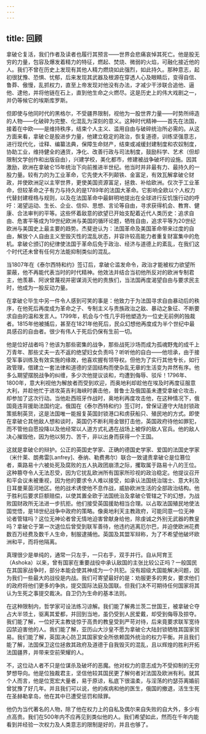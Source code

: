 ```yaml
---
---
---
```

title: 回顾
---




拿破仑复活，我们作者及读者也履行其预言——世界会悲痛哀悼其死亡。他是股无穷的力量，包容及爆发着精力的特征，燃起、焚烧、微弱的火焰，可融化接近他的人。我们不曾在历史上发现有其他人精力燃烧如此强烈，如此持久。那种意志，起初很犹豫、恐惧、忧郁，后来发现其武器及根源在穿透人心及眼睛后，变得自信、鲁莽、傲慢，乱抓权力，直至上帝发现对他没有办法，才减少干涉联合追他、逼他、逮他，并将他链在石上，直到他生命之火燃尽。这是历史上的伟大戏剧之一，并仍等候它的埃斯库罗斯。

但即使与他同时代的黑格尔，不受疆界限制，视他为一股世界力量——时势所缔造的人物——化破碎为完整、化混乱为深刻的意义。这种时代精神——首先在法国，接着在中欧——是维持秩序，结束个人主义、滥用自由与破碎统治所必需的。从这方面来看，拿破仑是股进步力量，他建立稳定的政治，恢复道德，训练坚强意志，进行现代化，诠释、编纂法典，保障生命财产，结束或减缓封建制度和农奴制度，协助工业，维持健全的通货，净化、改善行政与司法制度，鼓励科学、艺术（但却限制文学创作和出版自由），兴建学校，美化都市，修建被战争破坏的设施。因其激励，欧洲在拿破仑15年统治下向前推进半世纪。他当时并非最有力、最持久的一股力量。较有力的为工业革命，它先使大不列颠铁、金富足，有效瓦解拿破仑财政，并使欧洲足以主宰世界，更使美国资源富足，拯救、补给欧洲。仅次于工业革命，但较革命之子有力与持久的是1789年的法国大革命。它影响全欧以个人权力代替封建桎梏与规则，以及在法国革命中最鲜明地提出在全球进行反饥饿行动的呼吁：渴望运动、生长、企业、信仰、思想、言论等自由，寻求获得机会、教育、健康、合法审判的平等。这些怀着敌意的欲望已开始支配着近代人类历史：追求自由、危害平等成为19世纪欧洲与美国的循环论题，牺牲自由，追求平等为20世纪欧洲与美国史上最主要的趋势。杰斐逊认为：法国革命及美国革命带来过度的自由，解放个人自由主义至毁灭性的混乱状态，并容许较高能力者重复财富集中的危机。拿破仑颁订的纪律使法国于革命后免于政治、经济与道德上的紊乱，在我们这个时代还未曾有任何方法能抑制类似的混乱。

当1807年在《泰尔西特和约》签订后，拿破仑滥发命令，政治才能被权力欲望所蒙蔽，他不再能代表当时的时代精神。他效法并结合当初他所反对的欧洲专制君主，他羡慕、阿谀曾蔑视并密谋消灭他的贵族们，当法国再度渴望自由与要求民主时，他成为一股反动力量。

在拿破仑毕生中另一件令人感到可笑的事是：他致力于为法国寻求自由暴动后的秩序，在他死后再度成为革命之子、专制主义与贵族政治之敌、暴动之象征、不断要求自由的温和发言人。1799年，机会与个性几乎将他塑造为一位史无前例的独裁者。1815年他被捕后，甚至在1821年他死后，民众幻想他再度成为半个世纪中最具感召的自由者。很少有伟人于死后仍保有生前一切。

他是位好战者吗？他该为那些密集的战争，那些战死沙场而成为孤魂野鬼的成千上万青年、那些丈夫一去不返的绝望妇女负责吗？听听他的自白——他坦承，由于接受军事训练及有效实施的缘故，他喜欢握有领导权。但他为了实行其他专长，如行政管理，借建立一套法律和道德的坚固结构而使杂乱无章的生活变为井然有序。他多么期望摆脱战争的纠缠，多少次他提议谈和，均遭到侮辱、驳斥！1796年、1800年，意大利视他为解放者而受到欢迎，而奥地利却趁他在埃及时再度征服意大利，并趁他忙于进攻英吉利海峡时袭击他，普鲁士及俄国虽未遭受拿破仑攻击，却参加了这次行动。当他赴西班牙作战时，奥地利再度攻击他，在这种情况下，俄国竟违背援助法国约定。俄国在《泰尔西特和约》签订时，曾保证遵守大陆封锁政策抵制英货，这是法国唯一能报复英国封锁港口和虏获船只、殖民地的方式。即使在拿破仑其他敌人想和谈时，英国仍不断利用金银打击他，英国政府待他如罪犯，而不管他自愿投降以及他经常以人道方式礼遇在战场上被俘的敌人官兵。他的敌人决心摧毁他，因为他以努力、苦干，非以出身而获得一个王国。

这就是拿破仑的辩护。公正的英国史学家、正确的德国史学家、爱国的法国史学家（米什莱、朗弗雷[Lanfrey]、泰纳、勒费弗尔）联合一致谴责拿破仑是位篡位者，乘路易十六被处死及腐败的五人执政团崩溃之际，攫取属于路易十八的王位。这种篡夺令人无法忍受，因为它扰乱欧洲所有国家所珍视的政治稳定。他提议召开和平会议未被重视，因为他的要求令人难以接受，如承认法国统治瑞士、意大利及日耳曼莱茵河地区。他的战术诱使他不息作战，威胁欧洲生活的全部政治结构。他于胜利后要求巨额赔偿，以使其置全欧于法国统治及拿破仑管辖之下的幻想，为战败国财政所无法进一步抗拒。他们接受英国援助相当合理。以占取法国殖民地使法国觉悟，是18世纪战争中政府的策略。像奥地利天主教政府，可能同意一位无神论者管辖吗？这位无神论者曾无情地迫害曾献身给他，除虔诚之外别无武器的教皇吗？拿破仑于第一次退位后曾受到联军善待，他违约逃离厄尔巴，并迫使欧洲花费数百万经费及数千人生命，制服逮捕他。英国及其盟军辩称，为了不希望他破坏欧洲和平，而将他隔离。

真理很少是单纯的，通常一只左手，一只右手，双手并行。自从阿育王（Ashoka）以来，曾有国家在重要战役中承认敌国的主张比较公正吗？一般国民在其国家战争时，部分本能会使其神成为一个共犯。没有超级大国能解决问题，因为我们一些最大的战役是内战。我们可寄望最好的是：劝服更多的男女，要求他们的政府将他们更多的争执，提交国际法庭及国联。但我们决不可期待任何国家将其认为生死之事提交裁决。自卫仍为生命的基本法则。

在这种限制内，哲学家可设法练习谅解。我们能了解弗兰茨二世国王，被拿破仑夺占大半领土，驱离其爱都，并回到当地，虽仍受到人民爱戴，却受到侮辱及掠夺。我们能了解，一位好天主教徒惊于高贵的教皇受到严苛对待，后来竟要求联军宽待囚禁迫害他的人。我们能了解，亚历山大沙皇不愿为拿破仑大陆封锁牺牲其国家贸易。我们能了解，英国决心防卫其国家安全所依赖国外统治的权力平衡。并且我们能了解，法国保卫这位拯救其政府及道德于自我毁灭的混乱，且以辉煌的胜利开拓法国疆界，并带来空前荣耀的人。

不，这位动人者不只是位谋杀及破坏的恶魔。他对权力的意志成为不受抑制的无穷梦想导向。他是位独裁君主，坚信他较其国民更了解何者对法国及欧洲有利。就其个人而言，他是位宽宏大量者，易于原谅，私底下很温柔，与淫荡的约瑟芬离婚前曾犹豫了好几年。并且我们可以说，他的疾病和他的医生，俄国的撤退，活生生死在圣赫勒拿岛，他在其中已遭受惩罚和赎罪。

他仍为当代著名的人物，除了他在权力上的自私及偶尔来自失败的自大外，多少有点高贵。我们在500年内不应再见到类似他的人。我们希望如此，然而在千年内能看到并经验一次权力及人类意志的限制是好的，并且也够了。